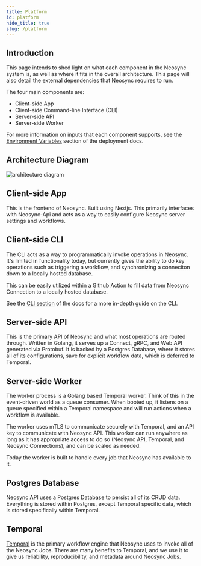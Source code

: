 ```yaml
---
title: Platform
id: platform
hide_title: true
slug: /platform
---
```



<DocPageHeader title="Platform Overview" />

## Introduction

This page intends to shed light on what each component in the Neosync system is, as well as where it fits in the overall architecture.
This page will also detail the external dependencies that Neosync requires to run.

The four main components are:

- Client-side App
- Client-side Command-line Interface (CLI)
- Server-side API
- Server-side Worker

For more information on inputs that each component supports, see the [Environment Variables](../deploy/environment-variables.mdx) section of the deployment docs.

## Architecture Diagram

![architecture diagram](../../excalidraw/architecture/architecture.svg)

## Client-side App

This is the frontend of Neosync. Built using Nextjs.
This primarily interfaces with Neosync-Api and acts as a way to easily configure Neosync server settings and workflows.

## Client-side CLI

The CLI acts as a way to programmatically invoke operations in Neosync.
It's limited in functionality today, but currently gives the ability to do key operations such as triggering a workflow, and synchronizing a conneciton down to a locally hosted database.

This can be easily utilized within a Github Action to fill data from Neosync Connection to a locally hosted database.

See the [CLI section](`/cli/introduction`) of the docs for a more in-depth guide on the CLI.

## Server-side API

This is the primary API of Neosync and what most operations are routed through.
Written in Golang, it serves up a Connect, gRPC, and Web API generated via Protobuf.
It is backed by a Postgres Database, where it stores all of its configurations, save for explicit workflow data, which is deferred to Temporal.

## Server-side Worker

The worker process is a Golang based Temporal worker. Think of this in the event-driven world as a queue consumer.
When booted up, it listens on a queue specified within a Temporal namespace and will run actions when a workflow is available.

The worker uses mTLS to communicate securely with Temporal, and an API key to communicate with Neosync API.
This worker can run anywhere as long as it has appropriate access to do so (Neosync API, Temporal, and Neosync Connections), and can be scaled as needed.

Today the worker is built to handle every job that Neosync has available to it.

## Postgres Database

Neosync API uses a Postgres Database to persist all of its CRUD data.
Everything is stored within Postgres, except Temporal specific data, which is stored specifically within Temporal.

## Temporal

[Temporal](https://temporal.io/) is the primary workflow engine that Neosync uses to invoke all of the Neosync Jobs.
There are many benefits to Temporal, and we use it to give us reliability, reproducibility, and metadata around Neosync Jobs.
